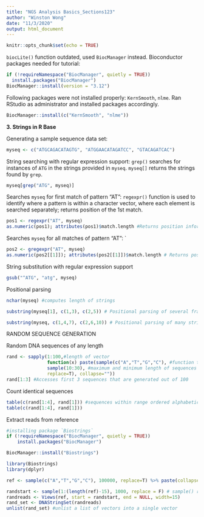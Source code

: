 ```yaml
---
title: "NGS Analysis Basics_Sections123"
author: "Winston Wong"
date: "11/3/2020"
output: html_document
---
```


```r
knitr::opts_chunk$set(echo = TRUE)
```

`biocLite()` function outdated, used `BiocManager` instead.
Bioconductor packages needed for tutorial:
```r
if (!requireNamespace("BiocManager", quietly = TRUE))
  install.packages("BiocManager")
BiocManager::install(version = "3.12")
```

Following packages were not installed properly: `KernSmooth`, `nlme`. Ran RStudio as administrator and installed packages accordingly.
```r
BiocManager::install(c("KernSmooth", "nlme"))
```

__3. Strings in R Base__

Generating a sample sequence data set:
```r
myseq <- c("ATGCAGACATAGTG", "ATGGAACATAGATCC", "GTACAGATCAC")
```

String searching with regular expression support: `grep()` searches for instances of `ATG` in the strings provided in `myseq`. `myseq[]` returns the strings found by `grep`.
```r
myseq[grep("ATG", myseq)]
```

Searches `myseq` for first match of pattern "AT": `regexpr()` function is used to identify where a pattern is within a character vector, where each element is searched separately; returns position of the 1st match.

```r
pos1 <- regexpr("AT", myseq)
as.numeric(pos1); attributes(pos1)$match.length #Returns position information of matches
```

Searches `myseq` for all matches of pattern "AT": `
```r
pos2 <- gregexpr("AT", myseq)
as.numeric(pos2[[1]]); attributes(pos2[[1]])$match.length # Returns positions of matches in first sequence
```

String substitution with regular expression support

```r
gsub("^ATG", "atg", myseq)
```

Positional parsing

```r
nchar(myseq) #computes length of strings

substring(myseq[1], c(1,3), c(2,5)) # Positional parsing of several fragments from one string

substring(myseq, c(1,4,7), c(2,6,10)) # Positional parsing of many strings (first string: 1-2, second string 4-6, third string 7-10)
```

RANDOM SEQUENCE GENERATION

Random DNA sequences of any length
```r
rand <- sapply(1:100,#length of vector
               function(x) paste(sample(c("A","T","G","C"), #function to be applied to each element of the vector
               sample(10:30), #maximum and minimum length of sequences
               replace=T), collapse=""))
rand[1:3] #Accesses first 3 sequences that are generated out of 100
```

Count identical sequences
```r
table(c(rand[1:4], rand[1])) #sequences within range ordered alphabetically, if second arguement is in range sequence appears with "2" beneath?
table(c(rand[1:4], rand[1]))
```

Extract reads from reference
```r
#installing package `Biostrings`
if (!requireNamespace("BiocManager", quietly = TRUE))
    install.packages("BiocManager")

BiocManager::install("Biostrings")

library(Biostrings)
library(dplyr)

ref <- sample(c("A","T","G","C"), 100000, replace=T) %>% paste(collapse="") %>% DNAString()

randstart <- sample(1:(length(ref)-15), 1000, replace = F) # sample() randomly reorders the elements passed as the first arguement 
randreads <- Views(ref, start = randstart, end = NULL, width=15)
rand_set <- DNAStringSet(randreads)
unlist(rand_set) #unlist a list of vectors into a single vector

```

